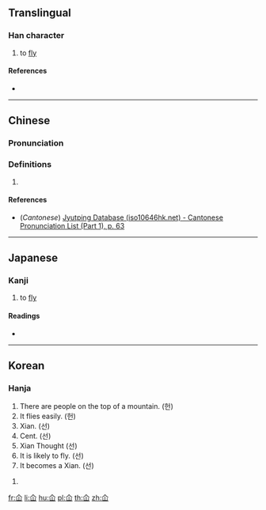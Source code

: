 {{character info/new}}
{{also|仙}}
==Translingual==

===Han character===
{{Han char|rn=9|rad=人|as=03|sn=5|four=80770|canj=OU,XOU|ids=⿱𠆢山}}

# to [[fly]]

====References====
* {{Han ref|kx=0092.140|dkj=00375|dj=0196.040|hdz=10111.070|uh=4EDA|ud=20186|bh=C96A|bd=51562}}

----

==Chinese==
{{zh-forms}}

===Pronunciation===
{{zh-pron
|m=xiān
|c=hin1
|mc=
|oc=y
|ma=
|cat=v
}}

===Definitions===
{{zh-hanzi}}

# {{rfdef|lang=zh}}

====References====
* (''Cantonese'') [http://www.iso10646hk.net/jp/document/download.jsp Jyutping Database (iso10646hk.net) - Cantonese Pronunciation List (Part 1), p. 63]

----

==Japanese==
{{attention|ja}}

===Kanji===
{{ja-kanji|grade=uc|rs=人03}}

# to [[fly]]

====Readings====
* {{ja-readings|on=[[けん]] (ken)|kun=[[とぶ]] (tobu)}}

----

==Korean==

===Hanja===
{{ko-hanja|hangeul=[[헌]], [[선]]|rv=heon, seon|mr=hŏn, sŏn|y=hen, sen|eumhun=[[사람]] [[산]] [[위]][[에]] [[있다|있을]], [[신선]]|ehrv=saram san wie isseul, sinseon|ehmr=saram san wie issŭl, sinsŏn|ehy=salam san wie issul, sinsen}}

# There are people on the top of a mountain. (헌)
# It flies easily. (헌)
# Xian. (선)
# Cent. (선)
# Xian Thought (선)
# It is likely to fly. (선)
# It becomes a Xian. (선)

# {{defn|lang=ko|sort=人03}}

[[fr:仚]]
[[li:仚]]
[[hu:仚]]
[[pl:仚]]
[[th:仚]]
[[zh:仚]]